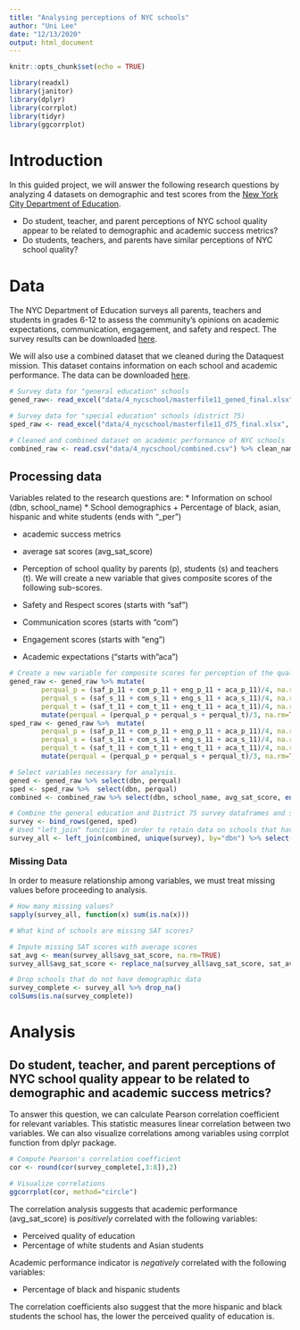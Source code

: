```yaml
--- 
title: "Analysing perceptions of NYC schools"
author: "Uni Lee"
date: "12/13/2020"
output: html_document
---
```


```r
knitr::opts_chunk$set(echo = TRUE)

library(readxl)
library(janitor)
library(dplyr)
library(corrplot)
library(tidyr)
library(ggcorrplot)
```
# Introduction

In this guided project, we will answer the following research questions by analyzing 4 datasets on demographic and test scores from the [New York City Department of Education](https://www.schools.nyc.gov). 


* Do student, teacher, and parent perceptions of NYC school quality appear to be related to demographic and academic success metrics?
* Do students, teachers, and parents have similar perceptions of NYC school quality?

# Data

The NYC Department of Education surveys all parents, teachers and students in grades 6-12 to assess  the community's opinions on academic expectations, communication, engagement, and safety and respect. The survey results can be downloaded [here](https://data.cityofnewyork.us/Education/2011-NYC-School-Survey/mnz3-dyi8). 

We will also use a combined dataset that we cleaned during the Dataquest mission. This dataset contains information on each school and academic performance. The data can be downloaded [here](https://data.world/dataquest/nyc-schools-data/workspace/file?filename=combined.csv).

```r
# Survey data for "general education" schools
gened_raw<- read_excel("data/4_nycschool/masterfile11_gened_final.xlsx", sheet=1, na="NA", skip=2) %>% clean_names()

# Survey data for "special education" schools (district 75)
sped_raw <- read_excel("data/4_nycschool/masterfile11_d75_final.xlsx", sheet=1, na="NA", skip=2) %>% clean_names()

# Cleaned and combined dataset on academic performance of NYC schools
combined_raw <- read.csv("data/4_nycschool/combined.csv") %>% clean_names
```

## Processing data

Variables related to the research questions are:
* Information on school (dbn, school_name)
* School demographics 
 + Percentage of black, asian, hispanic and white students (ends with "_per")
 
* academic success metrics
 + average sat scores (avg_sat_score)

* Perception of school quality by parents (p), students (s) and teachers (t). We will create a new variable that gives composite scores of the following sub-scores.
 + Safety and Respect scores (starts with "saf")
 + Communication scores (starts with "com")
 + Engagement scores (starts with "eng")
 + Academic expectations ("starts with "aca")

```r
# Create a new variable for composite scores for perception of the quality of education 
gened_raw <- gened_raw %>% mutate(
        perqual_p = (saf_p_11 + com_p_11 + eng_p_11 + aca_p_11)/4, na.rm=TRUE,
        perqual_s = (saf_s_11 + com_s_11 + eng_s_11 + aca_s_11)/4, na.rm=TRUE,
        perqual_t = (saf_t_11 + com_t_11 + eng_t_11 + aca_t_11)/4, na.rm=TRUE) %>%
        mutate(perqual = (perqual_p + perqual_s + perqual_t)/3, na.rm=TRUE)
sped_raw <- gened_raw %>%  mutate(
        perqual_p = (saf_p_11 + com_p_11 + eng_p_11 + aca_p_11)/4, na.rm=TRUE,
        perqual_s = (saf_s_11 + com_s_11 + eng_s_11 + aca_s_11)/4, na.rm=TRUE,
        perqual_t = (saf_t_11 + com_t_11 + eng_t_11 + aca_t_11)/4, na.rm=TRUE)%>%
        mutate(perqual = (perqual_p + perqual_s + perqual_t)/3, na.rm=TRUE)

# Select variables necessary for analysis. 
gened <- gened_raw %>% select(dbn, perqual)
sped <- sped_raw %>%  select(dbn, perqual)
combined <- combined_raw %>% select(dbn, school_name, avg_sat_score, ends_with("_per"), - male_per, -female_per) 

# Combine the general education and District 75 survey dataframes and school information.
survey <- bind_rows(gened, sped) 
# Used "left_join" function in order to retain data on schools that have both demographic information and perception of quality. 
survey_all <- left_join(combined, unique(survey), by="dbn") %>% select(dbn, school_name, avg_sat_score, perqual, white_per, asian_per, hispanic_per, black_per)

```

### Missing Data

In order to measure relationship among variables, we must treat missing values before proceeding to analysis.

```r
# How many missing values?
sapply(survey_all, function(x) sum(is.na(x)))

# What kind of schools are missing SAT scores?

# Impute missing SAT scores with average scores
sat_avg <- mean(survey_all$avg_sat_score, na.rm=TRUE)
survey_all$avg_sat_score <- replace_na(survey_all$avg_sat_score, sat_avg)

# Drop schools that do not have demographic data
survey_complete <- survey_all %>% drop_na()
colSums(is.na(survey_complete))
```


# Analysis
## Do student, teacher, and parent perceptions of NYC school quality appear to be related to demographic and academic success metrics?

To answer this question, we can calculate Pearson correlation coefficient for relevant variables. This statistic measures linear correlation between two variables. We can also visualize correlations among variables using corrplot function from dplyr package.

```r
# Compute Pearson's correlation coefficient
cor <- round(cor(survey_complete[,3:8]),2)

# Visualize correlations
ggcorrplot(cor, method="circle")

```
The correlation analysis suggests that academic performance (avg_sat_score) is *positively* correlated with the following variables:

* Perceived quality of education
* Percentage of white students and Asian students

Academic performance indicator is *negatively* correlated with the following variables:

* Percentage of black and hispanic students

The correlation coefficients also suggest that the more hispanic and black students the school has, the lower the perceived quality of education is. 


